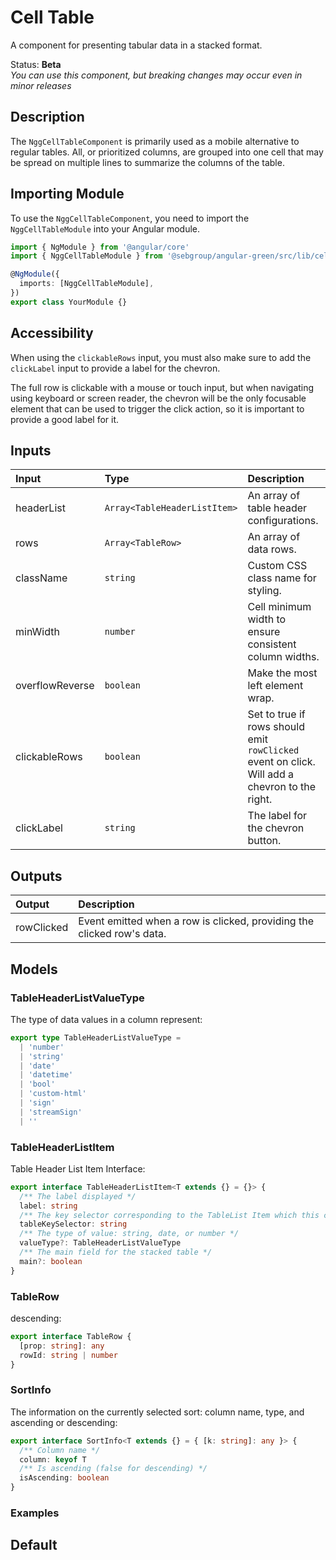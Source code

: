 
<Meta of={Stories} />

# Cell Table

A component for presenting tabular data in a stacked format.

Status: **Beta**<br/>
_You can use this component, but breaking changes may occur even in minor releases_

## Description

The `NggCellTableComponent` is primarily used as a mobile alternative to regular tables. All, or prioritized
columns, are grouped into one cell that may be spread on multiple lines to summarize the columns of the table.

## Importing Module

To use the `NggCellTableComponent`, you need to import the `NggCellTableModule` into your Angular module.

```typescript
import { NgModule } from '@angular/core'
import { NggCellTableModule } from '@sebgroup/angular-green/src/lib/cell-table' // Replace with your actual module path

@NgModule({
  imports: [NggCellTableModule],
})
export class YourModule {}
```

## Accessibility

When using the `clickableRows` input, you must also make sure to add the `clickLabel` input to provide a label for the chevron.

The full row is clickable with a mouse or touch input, but when navigating using keyboard or screen reader, the chevron
will be the only focusable element that can be used to trigger the click action, so it is important to provide a good label for it.

## Inputs

| Input           | Type                         | Description                                                                                   |
| :-------------- | :--------------------------- | :-------------------------------------------------------------------------------------------- |
| headerList      | `Array<TableHeaderListItem>` | An array of table header configurations.                                                      |
| rows            | `Array<TableRow>`            | An array of data rows.                                                                        |
| className       | `string`                     | Custom CSS class name for styling.                                                            |
| minWidth        | `number`                     | Cell minimum width to ensure consistent column widths.                                        |
| overflowReverse | `boolean`                    | Make the most left element wrap.                                                              |
| clickableRows   | `boolean`                    | Set to true if rows should emit `rowClicked` event on click. Will add a chevron to the right. |
| clickLabel      | `string`                     | The label for the chevron button.                                                             |

## Outputs

| Output     | Description                                                            |
| :--------- | :--------------------------------------------------------------------- |
| rowClicked | Event emitted when a row is clicked, providing the clicked row's data. |

## Models

### TableHeaderListValueType

The type of data values in a column represent:

```typescript
export type TableHeaderListValueType =
  | 'number'
  | 'string'
  | 'date'
  | 'datetime'
  | 'bool'
  | 'custom-html'
  | 'sign'
  | 'streamSign'
  | ''
```

### TableHeaderListItem

Table Header List Item Interface:

```typescript
export interface TableHeaderListItem<T extends {} = {}> {
  /** The label displayed */
  label: string
  /** The key selector corresponding to the TableList Item which this column is targeting */
  tableKeySelector: string
  /** The type of value: string, date, or number */
  valueType?: TableHeaderListValueType
  /** The main field for the stacked table */
  main?: boolean
}
```

### TableRow

descending:

```typescript
export interface TableRow {
  [prop: string]: any
  rowId: string | number
}
```

### SortInfo

The information on the currently selected sort: column name, type, and ascending or descending:

```typescript
export interface SortInfo<T extends {} = { [k: string]: any }> {
  /** Column name */
  column: keyof T
  /** Is ascending (false for descending) */
  isAscending: boolean
}
```

### Examples

## Default

<Canvas>
  <Story id="components-cell-table--default" />
</Canvas>
